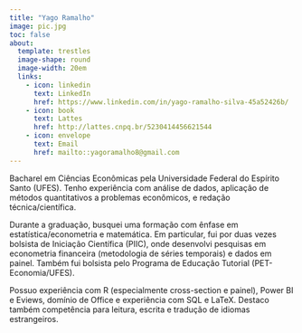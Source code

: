 ---
title: "Yago Ramalho"
image: pic.jpg
toc: false
about:
  template: trestles
  image-shape: round
  image-width: 20em
  links:
    - icon: linkedin
      text: LinkedIn
      href: https://www.linkedin.com/in/yago-ramalho-silva-45a52426b/
    - icon: book
      text: Lattes
      href: http://lattes.cnpq.br/5230414456621544
    - icon: envelope 
      text: Email
      href: mailto::yagoramalho8@gmail.com
---

Bacharel em Ciências Econômicas pela Universidade Federal do Espírito Santo (UFES). Tenho experiência com análise de dados, aplicação de métodos quantitativos a problemas econômicos, e redação técnica/científica. 

Durante a graduação, busquei uma formação com ênfase em estatística/econometria e matemática. Em particular, fui por duas vezes bolsista de Iniciação Científica (PIIC), onde desenvolvi pesquisas em econometria financeira (metodologia de séries temporais) e dados em painel. Também fui bolsista pelo Programa de Educação Tutorial (PET-Economia/UFES). 

Possuo experiência com R (especialmente cross-section e painel), Power BI e Eviews, domínio de Office e experiência com SQL e LaTeX. Destaco também competência para leitura, escrita e tradução de idiomas estrangeiros.


